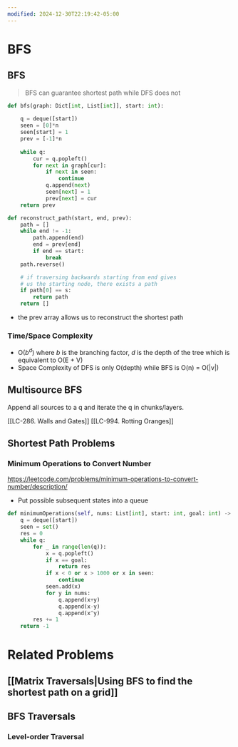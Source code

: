 ```yaml
---
modified: 2024-12-30T22:19:42-05:00
---
```

# BFS

## BFS

> BFS can guarantee shortest path while DFS does not

```python
def bfs(graph: Dict[int, List[int]], start: int):
	
    q = deque([start])
    seen = [0]*n
    seen[start] = 1
	prev = [-1]*n
	
    while q:
        cur = q.popleft()
        for next in graph[cur]:
            if next in seen: 
                continue
            q.append(next)
            seen[next] = 1
            prev[next] = cur
    return prev

def reconstruct_path(start, end, prev):
	path = []
	while end != -1:
		path.append(end)
		end = prev[end]
		if end == start:
			break
	path.reverse()

	# if traversing backwards starting from end gives 
	# us the starting node, there exists a path
	if path[0] == s:
		return path
	return []
```

- the prev array allows us to reconstruct the shortest path

### Time/Space Complexity

- O($b^d$) where $b$ is the branching factor, $d$ is the depth of the tree which is equivalent to O(E + V)
- Space Complexity of DFS is only O(depth) while BFS is O(n) = O(|v|)

## Multisource BFS

Append all sources to a q and iterate the q in chunks/layers.

\[[LC-286. Walls and Gates]\]
\[[LC-994. Rotting Oranges]\]

## Shortest Path Problems

### Minimum Operations to Convert Number

https://leetcode.com/problems/minimum-operations-to-convert-number/description/

- Put possible subsequent states into a queue

```python
def minimumOperations(self, nums: List[int], start: int, goal: int) -> int:
	q = deque([start])
    seen = set()
    res = 0
    while q:
        for _ in range(len(q)):
            x = q.popleft()
            if x == goal:
                return res
            if x < 0 or x > 1000 or x in seen:
                continue
            seen.add(x)
            for y in nums:
                q.append(x+y)
                q.append(x-y)
                q.append(x^y)
        res += 1
    return -1
```

# Related Problems

## \[[Matrix Traversals|Using BFS to find the shortest path on a grid]\]

## BFS Traversals

### Level-order Traversal
